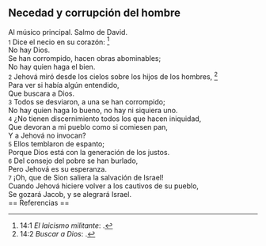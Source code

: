 == Necedad y corrupción del hombre ==

Al músico principal. Salmo de David.<br>
{{anchor|1}} <small>1</small> Dice el necio en su corazón: <ref>14:1 ''El laicismo militante'': {{lib|LU|195|8|5}}.</ref><br>
No hay Dios.<br>
Se han corrompido, hacen obras abominables;<br>
No hay quien haga el bien.<br>
{{anchor|2}} <small>2</small> Jehová miró desde los cielos sobre los hijos de los hombres, <ref>14:2 ''Buscar a Dios'': {{lib|LU|1|2|3}}.</ref><br>
Para ver si había algún entendido,<br>
Que buscara a Dios.<br>
{{anchor|3}} <small>3</small> Todos se desviaron, a una se han corrompido;<br>
No hay quien haga lo bueno, no hay ni siquiera uno.<br>
{{anchor|4}} <small>4</small> ¿No tienen discernimiento todos los que hacen iniquidad,<br>
Que devoran a mi pueblo como si comiesen pan,<br>
Y a Jehová no invocan?<br>
{{anchor|5}} <small>5</small> Ellos temblaron de espanto;<br>
Porque Dios está con la generación de los justos.<br>
{{anchor|6}} <small>6</small> Del consejo del pobre se han burlado,<br>
Pero Jehová es su esperanza.<br>
{{anchor|7}} <small>7</small> ¡Oh, que de Sion saliera la salvación de Israel!<br>
Cuando Jehová hiciere volver a los cautivos de su pueblo,<br>
Se gozará Jacob, y se alegrará Israel.<br>
== Referencias ==

<references />

